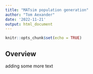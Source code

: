 ```yaml
---
title: "MATsim population generation"
author: "Tom Aexander"
date: '2022-11-21'
output: html_document
---
```


```r
knitr::opts_chunk$set(echo = TRUE)
```

## Overview

adding some more text


